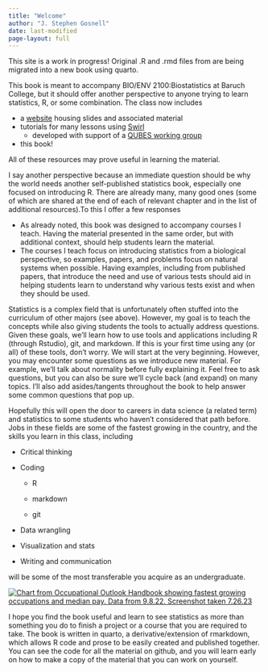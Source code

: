 ```yaml
---
title: "Welcome"
author: "J. Stephen Gosnell"
date: last-modified
page-layout: full
---
```


This site is a work in progress! Original .R and .rmd files from are being
migrated into a new book using quarto.

This book is meant to accompany BIO/ENV 2100:Biostatistics at Baruch College,
but it should offer another perspective to anyone trying to learn statistics, R,
or some combination. The class now includes

-   a [website](https://sites.google.com/view/biostats/home){target="_blank"}
    housing slides and associated material
-   tutorials for many lessons using
    [Swirl](https://swirlstats.com/){target="_blank"}
    -   developed with support of a [QUBES working
        group](https://qubeshub.org/community/groups/teaching_r_fmn){target="_blank"}
-   this book!

All of these resources may prove useful in learning the material.

I say another perspective because an immediate question should be why the world
needs another self-published statistics book, especially one focused on
introducing R. There are already many, many good ones (some of which are shared
at the end of each of relevant chapter and in the list of additional
resources).To this I offer a few responses

-   As already noted, this book was designed to accompany courses I teach.
    Having the material presented in the same order, but with additional
    context, should help students learn the material.
-   The courses I teach focus on introducing statistics from a biological
    perspective, so examples, papers, and problems focus on natural systems when
    possible. Having examples, including from published papers, that introduce
    the need and use of various tests should aid in helping students learn to
    understand why various tests exist and when they should be used.

Statistics is a complex field that is unfortunately often stuffed into the
curriculum of other majors (see above). However, my goal is to teach the
concepts while also giving students the tools to actually address questions.
Given these goals, we'll learn how to use tools and applications including R
(through Rstudio), git, and markdown. If this is your first time using any (or
all) of these tools, don't worry. We will start at the very beginning. However,
you may encounter some questions as we introduce new material. For example,
we'll talk about normality before fully explaining it. Feel free to ask
questions, but you can also be sure we'll cycle back (and expand) on many
topics. I'll also add asides/tangents throughout the book to help answer some
common questions that pop up.

Hopefully this will open the door to careers in data science (a related term)
and statistics to some students who haven't considered that path before. Jobs in
these fields are some of the fastest growing in the country, and the skills you
learn in this class, including

-   Critical thinking

-   Coding

    -   R

    -   markdown

    -   git

-   Data wrangling

-   Visualization and stats

-   Writing and communication

will be some of the most transferable you acquire as an undergraduate.

[![Chart from Occupational Outlook Handbook showing fastest growing occupations
and median pay. Data from 9.8.22. Screenshot taken
7.26.23](images/bls.govoohfastest-growing.htm.9.8.22.png){fig-alt="Chart from Occupational Outlook Handbook showing fastest growing occupations and median pay. Data from 9.8.22. Screenshot taken 7.26.23"}](https://www.bls.gov/ooh/fastest-growing.htm#)

I hope you find the book useful and learn to see statistics as more than
something you do to finish a project or a course that you are required to take.
The book is written in quarto, a derivative/extension of rmarkdown, which allows
R code and prose to be easily created and published together. You can see the
code for all the material on github, and you will learn early on how to make a
copy of the material that you can work on yourself.
